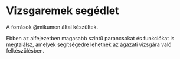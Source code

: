 # Vizsgaremek segédlet

A források @mikumen által készültek.

Ebben az alfejezetben magasabb szintű parancsokat és funkciókat is megtalálsz, amelyek segítségedre lehetnek az ágazati vizsgára való felkészülésben.